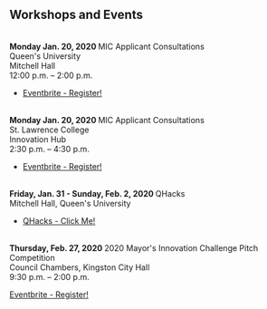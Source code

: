 
<h2> Workshops and Events </h2>
<br />

<Card body outline color="info">
<CardTitle><strong> Monday Jan. 20, 2020 </strong></CardTitle>

<CardText>
MIC Applicant Consultations <br/> 
Queen's University <br/>
Mitchell Hall <br />
12:00 p.m. – 2:00 p.m.<br/>
 
 - <a href="https://bit.ly/2PWByQc" name="start">Eventbrite - Register!</a>

<br/>
</CardText></Card> 

<Card body outline color="info">
<CardTitle><strong> Monday Jan. 20, 2020 </strong></CardTitle>

<CardText>
MIC Applicant Consultations <br/> 
St. Lawrence College <br/>
Innovation Hub <br />
2:30 p.m. – 4:30 p.m.<br/>
 
 - <a href="https://www.eventbrite.ca/e/mic-applicant-consultations-st-lawrence-college-registration-86520002657" name="start">Eventbrite - Register!</a>

<br/>
</CardText></Card> 

<Card body outline color="info">
<CardTitle><strong> Friday, Jan. 31 - Sunday, Feb. 2, 2020 </strong></CardTitle>

<CardText>
QHacks <br/>
Mitchell Hall, Queen's University  <br/>
 
  - <a href="https://qhacks.io/" name="start">QHacks - Click Me!</a> 
 
<br/>
</CardText></Card> 

<Card body outline color="info">
<CardTitle><strong> Thursday, Feb. 27, 2020 </strong></CardTitle>

<CardText>
2020 Mayor's Innovation Challenge Pitch Competition <br/>
Council Chambers, Kingston City Hall <br/>
9:30 p.m. – 2:00 p.m. <br/>

<a href="https://www.eventbrite.ca/e/2020-mayors-innovation-challenge-pitch-competition-tickets-91628720971" name="start">Eventbrite - Register!</a>

<br/>
</CardText></Card> 
